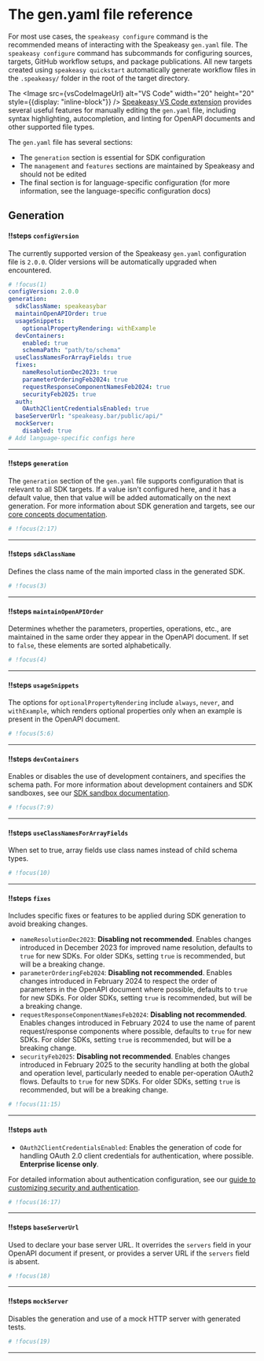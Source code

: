 


# The gen.yaml file reference

<Callout title="TIP" variant="info">

For most use cases, the `speakeasy configure` command is the recommended means of interacting with the Speakeasy `gen.yaml` file. The `speakeasy configure` command has subcommands for configuring sources, targets, GitHub workflow setups, and package publications. All new targets created using `speakeasy quickstart` automatically generate workflow files in the `.speakeasy/` folder in the root of the target directory.

The <Image src={vsCodeImageUrl} alt="VS Code" width="20" height="20" style={{display: "inline-block"}} /> [Speakeasy VS Code extension](https://marketplace.visualstudio.com/items?itemName=Speakeasy.speakeasy-vscode-extension) provides several useful features for manually editing the `gen.yaml` file, including syntax highlighting, autocompletion, and linting for OpenAPI documents and other supported file types.

</Callout>

The `gen.yaml` file has several sections:

- The `generation` section is essential for SDK configuration
- The `management` and `features` sections are maintained by Speakeasy and should not be edited
- The final section is for language-specific configuration (for more information, see the language-specific configuration docs)

## Generation

<ScrollyCoding>

#### !!steps `configVersion`

The currently supported version of the Speakeasy `gen.yaml` configuration file is `2.0.0`. Older versions will be automatically upgraded when encountered.

```yaml ! gen.yaml
# !focus(1)
configVersion: 2.0.0
generation:
  sdkClassName: speakeasybar
  maintainOpenAPIOrder: true
  usageSnippets:
    optionalPropertyRendering: withExample
  devContainers:
    enabled: true
    schemaPath: "path/to/schema"
  useClassNamesForArrayFields: true
  fixes:
    nameResolutionDec2023: true
    parameterOrderingFeb2024: true
    requestResponseComponentNamesFeb2024: true
    securityFeb2025: true
  auth:
    OAuth2ClientCredentialsEnabled: true
  baseServerUrl: "speakeasy.bar/public/api/"
  mockServer:
    disabled: true
# Add language-specific configs here
```

---

#### !!steps `generation`

The `generation` section of the `gen.yaml` file supports configuration that is relevant to all SDK targets. If a value isn&apos;t configured here, and it has a default value, then that value will be added automatically on the next generation. For more information about SDK generation and targets, see our [core concepts documentation](/docs/core-concepts#sdk-generation).

```yaml ! gen.yaml
# !focus(2:17)
```

---

#### !!steps `sdkClassName`

Defines the class name of the main imported class in the generated SDK.

```yaml ! gen.yaml
# !focus(3)
```

---

#### !!steps `maintainOpenAPIOrder`

Determines whether the parameters, properties, operations, etc., are maintained in the same order they appear in the OpenAPI document. If set to `false`, these elements are sorted alphabetically.

```yaml ! gen.yaml
# !focus(4)
```

---

#### !!steps `usageSnippets`

The options for `optionalPropertyRendering` include `always`, `never`, and `withExample`, which renders optional properties only when an example is present in the OpenAPI document.

```yaml ! gen.yaml
# !focus(5:6)
```

---

#### !!steps `devContainers`

Enables or disables the use of development containers, and specifies the schema path. For more information about development containers and SDK sandboxes, see our [SDK sandbox documentation](/docs/manage/sdk-sandbox).

```yaml ! gen.yaml
# !focus(7:9)
```

---

#### !!steps `useClassNamesForArrayFields`

When set to true, array fields use class names instead of child schema types.

```yaml ! gen.yaml
# !focus(10)
```

---

#### !!steps `fixes`

Includes specific fixes or features to be applied during SDK generation to avoid breaking changes.

- `nameResolutionDec2023`: **Disabling not recommended**. Enables changes introduced in December 2023 for improved name resolution, defaults to `true` for new SDKs. For older SDKs, setting `true` is recommended, but will be a breaking change.  
- `parameterOrderingFeb2024`: **Disabling not recommended**. Enables changes introduced in February 2024 to respect the order of parameters in the OpenAPI document where possible, defaults to `true` for new SDKs. For older SDKs, setting `true` is recommended, but will be a breaking change.  
- `requestResponseComponentNamesFeb2024`: **Disabling not recommended**. Enables changes introduced in February 2024 to use the name of parent request/response components where possible, defaults to `true` for new SDKs. For older SDKs, setting `true` is recommended, but will be a breaking change.
- `securityFeb2025`: **Disabling not recommended**. Enables changes introduced in February 2025 to the security handling at both the global and operation level, particularly needed to enable per-operation OAuth2 flows. Defaults to `true` for new SDKs. For older SDKs, setting `true` is recommended, but will be a breaking change.

```yaml ! gen.yaml
# !focus(11:15)
```

---

#### !!steps `auth`

- `OAuth2ClientCredentialsEnabled`: Enables the generation of code for handling OAuth 2.0 client credentials for authentication, where possible. **Enterprise license only**.

For detailed information about authentication configuration, see our [guide to customizing security and authentication](/docs/customize/authentication/configuration).

```yaml ! gen.yaml
# !focus(16:17)
```

---

#### !!steps `baseServerUrl`

Used to declare your base server URL. It overrides the `servers` field in your OpenAPI document if present, or provides a server URL if the `servers` field is absent.

```yaml ! gen.yaml
# !focus(18)
```

---

#### !!steps `mockServer`

Disables the generation and use of a mock HTTP server with generated tests.

```yaml ! gen.yaml
# !focus(19)
```

---

</ScrollyCoding>
